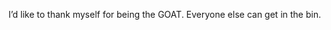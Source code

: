 <style>
body {
text-align: justify}
</style>

I'd like to thank myself for being the GOAT. Everyone else can get in the bin.